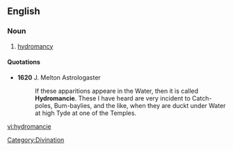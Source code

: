 ==English==

===Noun===
{{en-noun|-}}

# {{archaic}} [[hydromancy]]

====Quotations====
*'''1620''' J. Melton Astrologaster
*:If these apparitions appeare in the Water, then it is called '''Hydromancie'''. These I have heard are very incident to Catch-poles, Bum-baylies, and the like, when they are duckt under Water at high Tyde at one of the Temples.

[[Category:Divination]]

[[vi:hydromancie]]